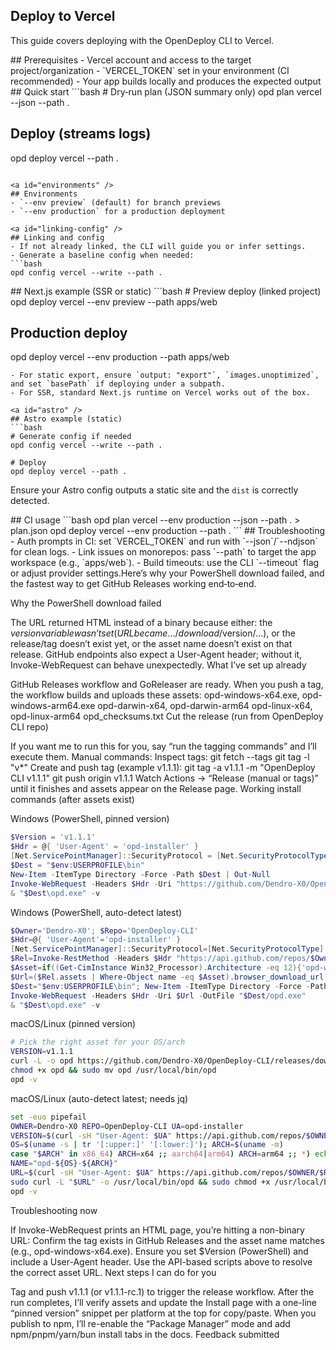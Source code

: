 

<DocsLayout showTableOfContents={true}>
  <article className="prose prose-gray dark:prose-invert max-w-none">

<a id="top" />

# Deploy to Vercel

This guide covers deploying with the OpenDeploy CLI to Vercel.

<ProviderCapabilities provider="vercel" />

<a id="prerequisites" />
## Prerequisites
- Vercel account and access to the target project/organization
- `VERCEL_TOKEN` set in your environment (CI recommended)
- Your app builds locally and produces the expected output

<a id="quick-start" />
## Quick start
```bash
# Dry‑run plan (JSON summary only)
opd plan vercel --json --path .

# Deploy (streams logs)
opd deploy vercel --path .
```

<a id="environments" />
## Environments
- `--env preview` (default) for branch previews
- `--env production` for a production deployment

<a id="linking-config" />
## Linking and config
- If not already linked, the CLI will guide you or infer settings.
- Generate a baseline config when needed:
```bash
opd config vercel --write --path .
```

<a id="nextjs" />
## Next.js example (SSR or static)
```bash
# Preview deploy (linked project)
opd deploy vercel --env preview --path apps/web

# Production deploy
opd deploy vercel --env production --path apps/web
```
- For static export, ensure `output: "export"`, `images.unoptimized`, and set `basePath` if deploying under a subpath.
- For SSR, standard Next.js runtime on Vercel works out of the box.

<a id="astro" />
## Astro example (static)
```bash
# Generate config if needed
opd config vercel --write --path .

# Deploy
opd deploy vercel --path .
```
Ensure your Astro config outputs a static site and the `dist` is correctly detected.

<a id="ci" />
## CI usage
```bash
opd plan vercel --env production --json --path . > plan.json
opd deploy vercel --env production --path .
```

<a id="troubleshooting" />
## Troubleshooting
- Auth prompts in CI: set `VERCEL_TOKEN` and run with `--json`/`--ndjson` for clean logs.
- Link issues on monorepos: pass `--path` to target the app workspace (e.g., `apps/web`).
- Build timeouts: use the CLI `--timeout` flag or adjust provider settings.Here’s why your PowerShell download failed, and the fastest way to get GitHub Releases working end‑to‑end.

Why the PowerShell download failed

The URL returned HTML instead of a binary because either:
the $version variable wasn’t set (URL became …/download/$version/…), or
the release/tag doesn’t exist yet, or
the asset name doesn’t exist on that release.
GitHub endpoints also expect a User-Agent header; without it, Invoke-WebRequest can behave unexpectedly.
What I’ve set up already

GitHub Releases workflow and GoReleaser are ready. When you push a tag, the workflow builds and uploads these assets:
opd-windows-x64.exe, opd-windows-arm64.exe
opd-darwin-x64, opd-darwin-arm64
opd-linux-x64, opd-linux-arm64
opd_checksums.txt
Cut the release (run from OpenDeploy CLI repo)

If you want me to run this for you, say “run the tagging commands” and I’ll execute them.
Manual commands:
Inspect tags:
git fetch --tags
git tag -l "v*"
Create and push tag (example v1.1.1):
git tag -a v1.1.1 -m "OpenDeploy CLI v1.1.1"
git push origin v1.1.1
Watch Actions → “Release (manual or tags)” until it finishes and assets appear on the Release page.
Working install commands (after assets exist)

Windows (PowerShell, pinned version)
```powershell
$Version = 'v1.1.1'
$Hdr = @{ 'User-Agent' = 'opd-installer' }
[Net.ServicePointManager]::SecurityProtocol = [Net.SecurityProtocolType]::Tls12
$Dest = "$env:USERPROFILE\bin"
New-Item -ItemType Directory -Force -Path $Dest | Out-Null
Invoke-WebRequest -Headers $Hdr -Uri "https://github.com/Dendro-X0/OpenDeploy-CLI/releases/download/$Version/opd-windows-x64.exe" -OutFile "$Dest/opd.exe"
& "$Dest\opd.exe" -v
```
Windows (PowerShell, auto-detect latest)
```powershell
$Owner='Dendro-X0'; $Repo='OpenDeploy-CLI'
$Hdr=@{ 'User-Agent'='opd-installer' }
[Net.ServicePointManager]::SecurityProtocol=[Net.SecurityProtocolType]::Tls12
$Rel=Invoke-RestMethod -Headers $Hdr "https://api.github.com/repos/$Owner/$Repo/releases/latest"
$Asset=if((Get-CimInstance Win32_Processor).Architecture -eq 12){'opd-windows-arm64.exe'}else{'opd-windows-x64.exe'}
$Url=($Rel.assets | Where-Object name -eq $Asset).browser_download_url
$Dest="$env:USERPROFILE\bin"; New-Item -ItemType Directory -Force -Path $Dest | Out-Null
Invoke-WebRequest -Headers $Hdr -Uri $Url -OutFile "$Dest/opd.exe"
& "$Dest\opd.exe" -v
```
macOS/Linux (pinned version)
```bash
# Pick the right asset for your OS/arch
VERSION=v1.1.1
curl -L -o opd https://github.com/Dendro-X0/OpenDeploy-CLI/releases/download/$VERSION/opd-$(uname -s | tr '[:upper:]' '[:lower:]')-x64
chmod +x opd && sudo mv opd /usr/local/bin/opd
opd -v
```
macOS/Linux (auto-detect latest; needs jq)
```bash
set -euo pipefail
OWNER=Dendro-X0 REPO=OpenDeploy-CLI UA=opd-installer
VERSION=$(curl -sH "User-Agent: $UA" https://api.github.com/repos/$OWNER/$REPO/releases/latest | jq -r .tag_name)
OS=$(uname -s | tr '[:upper:]' '[:lower:]'); ARCH=$(uname -m)
case "$ARCH" in x86_64) ARCH=x64 ;; aarch64|arm64) ARCH=arm64 ;; *) echo "Unsupported arch: $ARCH"; exit 1 ;; esac
NAME="opd-${OS}-${ARCH}"
URL=$(curl -sH "User-Agent: $UA" https://api.github.com/repos/$OWNER/$REPO/releases/tags/$VERSION | jq -r ".assets[] | select(.name==\"$NAME\") | .browser_download_url")
sudo curl -L "$URL" -o /usr/local/bin/opd && sudo chmod +x /usr/local/bin/opd
opd -v
```
Troubleshooting now

If Invoke-WebRequest prints an HTML page, you’re hitting a non-binary URL:
Confirm the tag exists in GitHub Releases and the asset name matches (e.g., opd-windows-x64.exe).
Ensure you set $Version (PowerShell) and include a User-Agent header.
Use the API-based scripts above to resolve the correct asset URL.
Next steps I can do for you

Tag and push v1.1.1 (or v1.1.1-rc.1) to trigger the release workflow.
After the run completes, I’ll verify assets and update the Install page with a one-line “pinned version” snippet per platform at the top for copy/paste.
When you publish to npm, I’ll re-enable the “Package Manager” mode and add npm/pnpm/yarn/bun install tabs in the docs.
Feedback submitted


</article>
</DocsLayout>

